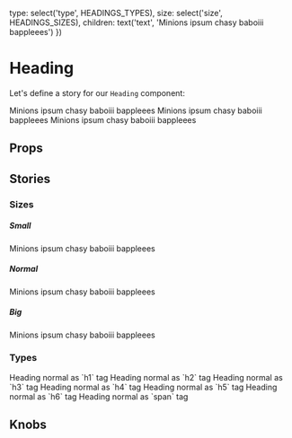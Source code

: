 
  type: select('type', HEADINGS_TYPES),
  size: select('size', HEADINGS_SIZES),
  children: text('text', 'Minions ipsum chasy baboiii bappleees')
})

<Meta title="Atoms/Heading" component={Heading} />

# Heading

Let's define a story for our `Heading` component:

<Preview>
  <Story name="Default">
    <div>
      <Heading size="small">Minions ipsum chasy baboiii bappleees</Heading>
      <Heading>Minions ipsum chasy baboiii bappleees</Heading>
      <Heading size="big">Minions ipsum chasy baboiii bappleees</Heading>
    </div>
  </Story>
</Preview>

## Props

<Props of={Heading} />

## Stories

### Sizes

##### Small

<Preview>
  <Story name="Size: small">
    <Heading size="small">Minions ipsum chasy baboiii bappleees</Heading>
  </Story>
</Preview>

##### Normal

<Preview>
  <Story name="Size: normal">
    <Heading size="normal">Minions ipsum chasy baboiii bappleees</Heading>
  </Story>
</Preview>

##### Big

<Preview>
  <Story name="Size: big">
    <Heading size="big">Minions ipsum chasy baboiii bappleees</Heading>
  </Story>
</Preview>

### Types

<Preview>
  <Story name="Types">
    <div>
      <Heading type="h1">Heading normal as `h1` tag</Heading>
      <Heading type="h2">Heading normal as `h2` tag</Heading>
      <Heading type="h3">Heading normal as `h3` tag</Heading>
      <Heading type="h4">Heading normal as `h4` tag</Heading>
      <Heading type="h5">Heading normal as `h5` tag</Heading>
      <Heading type="h6">Heading normal as `h6` tag</Heading>
      <Heading type="span">Heading normal as `span` tag</Heading>
    </div>
  </Story>
</Preview>

## Knobs

<Preview>
  <Story name="Knobs">
    <Heading {...knobsProps()} />
  </Story>
</Preview>

